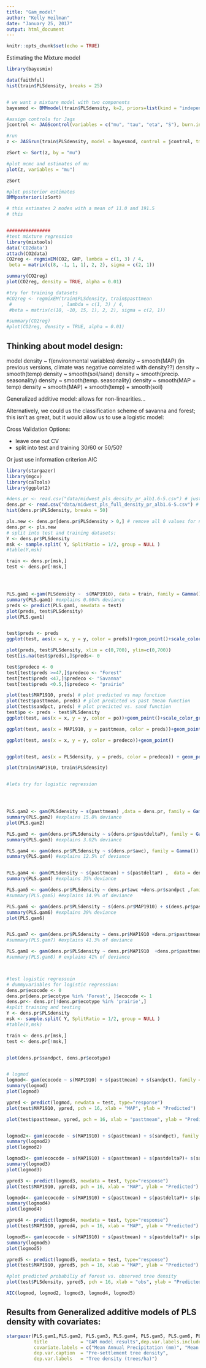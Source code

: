```yaml
---
title: "Gam_model"
author: "Kelly Heilman"
date: "January 25, 2017"
output: html_document
---
```


```r
knitr::opts_chunk$set(echo = TRUE)
```


Estimating the Mixture model
```r
library(bayesmix)

data(faithful)
hist(train$PLSdensity, breaks = 25)


# we want a mixture model with two components 
bayesmod <- BMMmodel(train$PLSdensity, k=2, priors=list(kind = "independence", parameter = "priorsUncertain", hierarchical = NULL)) # k=2 for two components

#assign controls for Jags
jcontrol <- JAGScontrol(variables = c("mu", "tau", "eta", "S"), burn.in = 1000, n.iter = 10000, seed = 10)

#run
z <- JAGSrun(train$PLSdensity, model = bayesmod, control = jcontrol, tmp = FALSE, cleanup = TRUE)

zSort <- Sort(z, by = "mu")

#plot mcmc and estimates of mu
plot(z, variables = "mu")

zSort

#plot posterior estimates
BMMposteriori(zSort)

# this estimates 2 modes with a mean of 11.0 and 191.5
# this 


################
#test mixture regression
library(mixtools)
data('CO2data')
attach(CO2data)
CO2reg <- regmixEM(CO2, GNP, lambda = c(1, 3) / 4,
 beta = matrix(c(8, -1, 1, 1), 2, 2), sigma = c(2, 1))

summary(CO2reg)
plot(CO2reg, density = TRUE, alpha = 0.01)

#try for training datasets
#CO2reg <- regmixEM(train$PLSdensity, train$pasttmean
 #                  , lambda = c(1, 3) / 4,
 #beta = matrix(c(10, -10, 15, 1), 2, 2), sigma = c(2, 1))

#summary(CO2reg)
#plot(CO2reg, density = TRUE, alpha = 0.01)

```


## Thinking about model design:

model density ~ f(environmental variables)
density ~ smooth(MAP) (in previous versions, climate was negative correlated with density??)
density ~ smooth(temp)
density ~ smooth(soil/sand)
density ~ smooth(precip. seasonality)
density ~ smooth(temp. seasonality)
density ~ smooth(MAP + temp)
density ~ smooth(MAP) + smooth(temp) + smooth(soil)

Generalized additive model: allows for non-linearities...

Alternatively, we could us the classification scheme of savanna and forest; this isn't as great, but it would allow us to use a logistic model:

Cross Validation Options:

* leave one out CV
* split into test and training 30/60 or 50/50?

Or just use information criterion AIC

```r

library(stargazer)
library(mgcv)
library(caTools)
library(ggplot2)

#dens.pr <- read.csv("data/midwest_pls_density_pr_alb1.6-5.csv") # just with grid cells that have both pls & FIA
dens.pr <- read.csv("data/midwest_pls_full_density_pr_alb1.6-5.csv") # full set of PLS data
hist(dens.pr$PLSdensity, breaks = 50)

pls.new <- dens.pr[dens.pr$PLSdensity > 0,] # remove all 0 values for now
dens.pr <- pls.new 
# split into test and training datasets:
Y <- dens.pr$PLSdensity
msk <- sample.split( Y, SplitRatio = 1/2, group = NULL )
#table(Y,msk)

train <- dens.pr[msk,]
test <- dens.pr[!msk,]




PLS.gam1 <-gam(PLSdensity ~  s(MAP1910), data = train, family = Gamma())
summary(PLS.gam1) #explains 0.004% deviance
preds <- predict(PLS.gam1, newdata = test)
plot(preds, test$PLSdensity)
plot(PLS.gam1)


test$preds <- preds
ggplot(test, aes(x = x, y = y, color = preds))+geom_point()+scale_color_gradient(low = "red", high="green")

plot(preds, test$PLSdensity, xlim = c(0,700), ylim=c(0,700))
test[is.na(test$preds),]$preds<- 0 

test$predeco <- 0
test[test$preds >=47,]$predeco <- "Forest"
test[test$preds <47,]$predeco <- "Savanna"
test[test$preds <0.5,]$predeco <- "prairie"

plot(test$MAP1910, preds) # plot predicted vs map function
plot(test$pasttmean, preds) # plot predicted vs past tmean function
plot(test$sandpct, preds) # plot precicted vs. sand function
test$po <- preds - test$PLSdensity
ggplot(test, aes(x = x, y = y, color = po))+geom_point()+scale_color_gradient(low = "red", high="green")

ggplot(test, aes(x = MAP1910, y = pasttmean, color = preds))+geom_point()+scale_color_gradient(low = "red", high="green")

ggplot(test, aes(x = x, y = y, color = predeco))+geom_point()


ggplot(test, aes(x = PLSdensity, y = preds, color = predeco)) + geom_point()

plot(train$MAP1910, train$PLSdensity)


#lets try for logistic regression




PLS.gam2 <- gam(PLSdensity ~ s(pasttmean) ,data = dens.pr, family = Gamma())
summary(PLS.gam2) #explains 15.8% deviance
plot(PLS.gam2)

PLS.gam3 <- gam(dens.pr$PLSdensity ~ s(dens.pr$pastdeltaP), family = Gamma() )
summary(PLS.gam3) #explains 3.02% deviance

PLS.gam4 <- gam(dens.pr$PLSdensity ~ s(dens.pr$awc), family = Gamma())
summary(PLS.gam4) #explains 12.5% of deviance


PLS.gam4 <- gam(PLSdensity ~ s(pasttmean) + s(pastdeltaP) ,  data = dens.pr, family = Gamma())
summary(PLS.gam4) #explains 35% deviance

PLS.gam5 <- gam(dens.pr$PLSdensity ~ dens.pr$awc +dens.pr$sandpct ,family = Gamma()
#summary(PLS.gam5) #explains 14.9% of deviance

PLS.gam6 <- gam(dens.pr$PLSdensity ~ s(dens.pr$MAP1910) + s(dens.pr$pasttmean) + s(dens.pr$sandpct), family = Gamma())
summary(PLS.gam6) #explains 39% deviance
plot(PLS.gam6)


PLS.gam7 <- gam(dens.pr$PLSdensity ~ dens.pr$MAP1910 +dens.pr$pasttmean +dens.pr$awc , family = Gamma())
#summary(PLS.gam7) #explains 41.3% of deviance

PLS.gam8 <- gam(dens.pr$PLSdensity ~ dens.pr$MAP1910  +dens.pr$pasttmean +dens.pr$sandpct + dens.pr$awc, family = Gamma())
#summary(PLS.gam8) # explains 41% of deviance



#test logistic regressoin
# dummyvariables for logistic regression:
dens.pr$ecocode <- 0
dens.pr[dens.pr$ecotype %in% 'Forest', ]$ecocode <- 1
dens.pr<- dens.pr[!dens.pr$ecotype %in% 'prairie',]
#split training and testing
Y <- dens.pr$PLSdensity
msk <- sample.split( Y, SplitRatio = 1/2, group = NULL )
#table(Y,msk)

train <- dens.pr[msk,]
test <- dens.pr[!msk,]


plot(dens.pr$sandpct, dens.pr$ecotype)


# logmod 
logmod<- gam(ecocode ~ s(MAP1910) + s(pasttmean) + s(sandpct), family = binomial, data = train)
summary(logmod)
plot(logmod)

ypred <- predict(logmod, newdata = test, type="response")
plot(test$MAP1910, ypred, pch = 16, xlab = "MAP", ylab = "Predicted")

plot(test$pasttmean, ypred, pch = 16, xlab = "pasttmean", ylab = "Predicted")


logmod2<- gam(ecocode ~ s(MAP1910) + s(pasttmean) + s(sandpct), family = binomial, data = train)
summary(logmod2)
plot(logmod2)

logmod3<- gam(ecocode ~ s(MAP1910) + s(pasttmean) + s(pastdeltaP)+ s(sandpct), family = binomial, data = train)
summary(logmod3)
plot(logmod3)

ypred3 <- predict(logmod3, newdata = test, type="response")
plot(test$MAP1910, ypred3, pch = 16, xlab = "MAP", ylab = "Predicted")

logmod4<- gam(ecocode ~ s(MAP1910) + s(pasttmean) + s(pastdeltaP)+ s(pastdeltaT) + s(sandpct), family = binomial, data = train)
summary(logmod4)
plot(logmod4)

ypred4 <- predict(logmod4, newdata = test, type="response")
plot(test$MAP1910, ypred4, pch = 16, xlab = "MAP", ylab = "Predicted")

logmod5<- gam(ecocode ~ s(MAP1910) + s(pasttmean) + s(pastdeltaP)+ s(pastdeltaT) + s(sandpct) + s(awc), family = binomial, data = train)
summary(logmod5)
plot(logmod5)

ypred5 <- predict(logmod5, newdata = test, type="response")
plot(test$MAP1910, ypred5, pch = 16, xlab = "MAP", ylab = "Predicted")

#plot predicted probabiliy of forest vs. observed tree density
plot(test$PLSdensity, ypred5, pch = 16, xlab = "obs", ylab = "Predicted")

AIC(logmod, logmod2, logmod3, logmod4, logmod5)


```

## Results from Generalized additive models of PLS density with covariates:

```r

stargazer(PLS.gam1,PLS.gam2, PLS.gam3, PLS.gam4, PLS.gam5, PLS.gam6, PLS.gam7, PLS.gam8, type="html",
          title            = "GAM model results",dep.var.labels.include = FALSE,
          covariate.labels = c("Mean Annual Precipitation (mm)", "Mean Temperature (DegF)", "Mean Temperature (DegF)", "AWC", "Precipitaiton seasonality","% sand"),
          dep.var.caption  = "Pre-settlement tree density",
          dep.var.labels   = "Tree density (trees/ha)")


```


